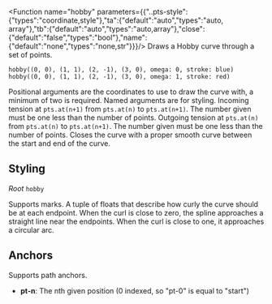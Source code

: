 
<Function name="hobby" parameters={{"..pts-style":{"types":"coordinate,style"},"ta":{"default":"auto","types":"auto, array"},"tb":{"default":"auto","types":"auto,array"},"close":{"default":"false","types":"bool"},"name":{"default":"none","types":"none,str"}}}/>
Draws a Hobby curve through a set of points.

```typc example
hobby((0, 0), (1, 1), (2, -1), (3, 0), omega: 0, stroke: blue)
hobby((0, 0), (1, 1), (2, -1), (3, 0), omega: 1, stroke: red)
```

<Parameter name="..pts-style" types="coordinate,style" > Positional arguments are the coordinates to use to draw the curve with, a minimum of two is required. Named arguments are for styling.</Parameter>
<Parameter name="tb" types="auto,array" default_value="auto"> Incoming tension at `pts.at(n+1)` from `pts.at(n)` to `pts.at(n+1)`. The number given must be one less than the number of points.</Parameter>
<Parameter name="ta" types="auto, array" default_value="auto"> Outgoing tension at `pts.at(n)` from `pts.at(n)` to `pts.at(n+1)`. The number given must be one less than the number of points.</Parameter>
<Parameter name="close" types="bool" default_value="false"> Closes the curve with a proper smooth curve between the start and end of the curve.</Parameter>


## Styling
*Root* `hobby`

Supports marks. 
<Parameter name="omega" types="array" default_value="(1, 1)"> A tuple of floats that describe how curly the curve should be at each endpoint. When the curl is close to zero, the spline approaches a straight line near the endpoints. When the curl is close to one, it approaches a circular arc.</Parameter>

## Anchors
Supports path anchors.
- **pt-n**: The nth given position (0 indexed, so "pt-0" is equal to "start")
